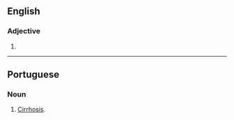 ==English==

===Adjective===
{{en-adj|-}}

# {{alternative spelling of|cirrhose}}

----

==Portuguese==

===Noun===
{{pt-noun-f}}

# [[cirrhosis|Cirrhosis]].